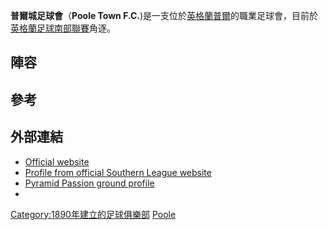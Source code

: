 {{Infobox football club
|  clubname = 普爾城足球會
|  image    = <!-- 檔案不存在 [[Image:PooleTownFC.png|200px]] ，可從英文維基百科取得 -->
|  fullname = Poole Town Football Club
|  nickname = The Dolphins
|  founded  = {{start date and age|df=yes|1890|9|20}}
|  ground   = [[普爾|普爾]]Tatnam<ref name="SouthernLeague">{{cite web|url=http://www.southern-football-league.co.uk/directory/club-directory.asp?league=south-and-west&team=south-and-west\poole_town.htm&section=club-directory|title=Evostik League Southern – Club Directory|deadurl=yes|archiveurl=https://web.archive.org/web/20120709114328/http://www.southern-football-league.co.uk/directory/club-directory.asp?league=south-and-west&team=south-and-west%5Cpoole_town.htm&section=club-directory|archivedate=2012-07-09}}</ref>
|  capacity = 2,000
|  chairman = Clive Robbins & Chris Reeves
|  manager  = Thomas Killick
|  league   = [[英格蘭足球南部聯賽|英格蘭足球南部聯賽]]
|  season   = 2014–15
|  position = [[英格蘭足球南部聯賽|英格蘭足球南部聯賽]], 2
|  pattern_la1=|pattern_b1=_redhalf|pattern_ra1=|pattern_so1=_redtop
|  leftarm1=FFFFFF|body1=FFFFFF|rightarm1=FFFFFF|shorts1=FF0000|socks1=FFFFFF
|  pattern_la2=|pattern_b2=_whitesidesshoulders|pattern_ra2=
|  leftarm2=5CA7E1|body2=5CA7E1|rightarm2=5CA7E1|shorts2=5CA7E1|socks2=5CA7E1
}}

'''普爾城足球會'''（'''Poole Town F.C.''')是一支位於[[英格蘭|英格蘭]][[普爾|普爾]]的職業足球會，目前於[[英格蘭足球南部聯賽|英格蘭足球南部聯賽]]角逐。

== 陣容 ==
{{Fs start}}
{{Fs player | no= | nat=England | pos=GK | name=Nick Hutchings}}
{{Fs player | no= | nat=England | pos=GK | name=Ryan Thorpe}}
{{Fs player | no= | nat=England | pos=DF | name=Lewis Lindsay}}
{{Fs player | no= | nat=England | pos=DF | name=Will Spetch}}
{{Fs player | no= | nat=England | pos=DF | name=Lewis Tallack}}
{{Fs player | no= | nat=England | pos=DF | name=Michael Walker}}
{{Fs player | no= | nat=England | pos=DF | name=Jamie Whisken | other = [[隊長|隊長]]}}
{{Fs player | no= | nat=England | pos=MF | name=Marvin Brooks}}
{{Fs player | no= | nat=England | pos=MF | name=Luke Burbidge}}
{{Fs mid}}
{{Fs player | no= | nat=England | pos=MF | name=Jamie Davidson}}
{{Fs player | no= | nat=England | pos=MF | name=Jamie Gleeson}}
{{Fs player | no= | nat=England | pos=MF | name=Luke Holmes}}
{{Fs player | no= | nat=England | pos=MF | name=Steve Devlin}}
{{Fs player | no= | nat=England | pos=MF | name=Keith Emmerson}}
{{Fs player | no= | nat=England | pos=MF | name=[[Carl_Pettefer|Carl Pettefer]]}}
{{Fs player | no= | nat=England | pos=FW | name=Richard Gillespie}}
{{Fs player | no= | nat=England | pos=FW | name=Luke Roberts}}
{{Fs player | no= | nat=England | pos=FW | name=[[Alan_Connell|Alan Connell]]}}
{{Fs end}}

==參考==
{{Reflist}}

==外部連結==
*[http://www.pooletownfc.co.uk/ Official website] {{Wayback|url=http://www.pooletownfc.co.uk/ |date=20201119075452 }}
*[http://www.southern-football-league.co.uk/directory/club-directory.asp?league=south-and-west&team=south-and-west\poole_town.htm Profile from official Southern League website] {{Webarchive|url=https://archive.today/20130421115224/http://www.southern-football-league.co.uk/directory/club-directory.asp?league=south-and-west&team=south-and-west%5Cpoole_town.htm |date=2013-04-21 }}
*[http://www.pyramidpassion.co.uk/html/poole_town.html Pyramid Passion ground profile] {{Wayback|url=http://www.pyramidpassion.co.uk/html/poole_town.html |date=20160316154317 }}
*{{fchd|name=Poole Town|id=POOLET}}

[[Category:1890年建立的足球俱樂部|Category:1890年建立的足球俱樂部]]
[[Category:多塞特郡足球俱樂部|Poole]]